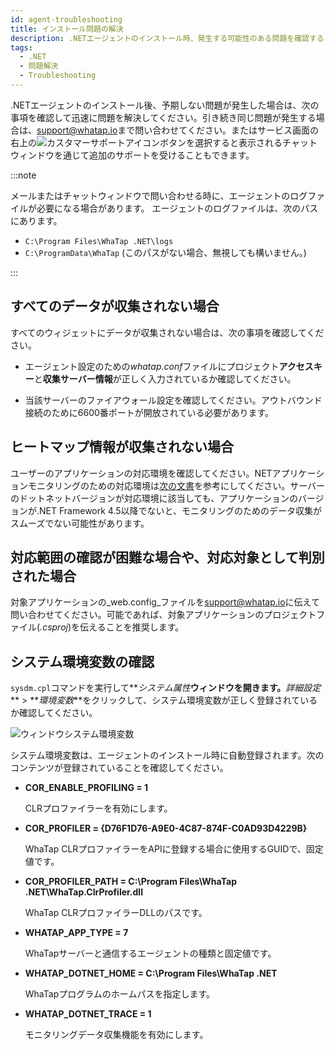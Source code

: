```yaml
---
id: agent-troubleshooting
title: インストール問題の解決
description: .NETエージェントのインストール時、発生する可能性のある問題を確認することができます。
tags:
  - .NET
  - 問題解決
  - Troubleshooting
---
```


.NETエージェントのインストール後、予期しない問題が発生した場合は、次の事項を確認して迅速に問題を解決してください。引き続き同じ問題が発生する場合は、[support@whatap.io](mailto:support@whatap.io)まで問い合わせてください。またはサービス画面の右上の![カスタマーサポートアイコン](/img/ico-help.svg)ボタンを選択すると表示されるチャットウィンドウを通じて追加のサポートを受けることもできます。

:::note

メールまたはチャットウィンドウで問い合わせる時に、エージェントのログファイルが必要になる場合があります。 エージェントのログファイルは、次のパスにあります。

- `C:\Program Files\WhaTap .NET\logs`
- `C:\ProgramData\WhaTap` (このパスがない場合、無視しても構いません。)

:::

## すべてのデータが収集されない場合

<ImgLang img='dotnet-apm-troubleshooting-connection-fail.png' desc='' />

すべてのウィジェットにデータが収集されない場合は、次の事項を確認してください。

- エージェント設定のための*whatap.conf*ファイルにプロジェクト**アクセスキー**と**収集サーバー情報**が正しく入力されているか確認してください。

- 当該サーバーのファイアウォール設定を確認してください。アウトバウンド接続のために6600番ポートが開放されている必要があります。

## ヒートマップ情報が収集されない場合

<ImgLang img='dotnet-apm-troubleshooting-none-hitmap.png' desc='' />

ユーザーのアプリケーションの対応環境を確認してください。NETアプリケーションモニタリングのための対応環境は[次の文書](supported-spec)を参考にしてください。サーバーのドットネットバージョンが対応環境に該当しても、アプリケーションのバージョンが.NET Framework 4.5以降でないと、モニタリングのためのデータ収集がスムーズでない可能性があります。

## 対応範囲の確認が困難な場合や、対応対象として判別された場合

対象アプリケーションの_web.config_ファイルを[support@whatap.io](mailto:support@whatap.io)に伝えて問い合わせてください。可能であれば、対象アプリケーションのプロジェクトファイル(_.csproj_)を伝えることを推奨します。

## システム環境変数の確認

`sysdm.cpl`コマンドを実行して**_システム属性_**ウィンドウを開きます。**_詳細設定_** > **_環境変数_**をクリックして、システム環境変数が正しく登録されているか確認してください。

![ウィンドウシステム環境変数](https://img.whatap.io/media/agent_dotnet/install/system_properties.png)

システム環境変数は、エージェントのインストール時に自動登録されます。次のコンテンツが登録されていることを確認してください。

- **COR_ENABLE_PROFILING = 1**

  CLRプロファイラーを有効にします。

- **COR_PROFILER = \{D76F1D76-A9E0-4C87-874F-C0AD93D4229B\}**

  WhaTap CLRプロファイラーをAPIに登録する場合に使用するGUIDで、固定値です。

- **COR_PROFILER_PATH = C:\\Program Files\\WhaTap .NET\\WhaTap.ClrProfiler.dll**

  WhaTap CLRプロファイラーDLLのパスです。

- **WHATAP_APP_TYPE = 7**

  WhaTapサーバーと通信するエージェントの種類と固定値です。

- **WHATAP_DOTNET_HOME = C:\\Program Files\\WhaTap .NET**

  WhaTapプログラムのホームパスを指定します。

- **WHATAP_DOTNET_TRACE = 1**

  モニタリングデータ収集機能を有効にします。
